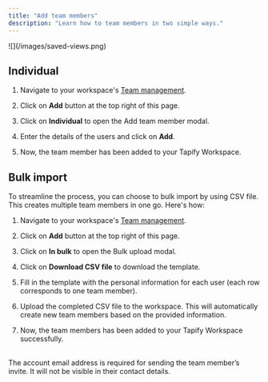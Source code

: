 ```yaml
---
title: "Add team members"
description: "Learn how to team members in two simple ways."
---
```


<Frame as="div">
  ![](/images/saved-views.png)
</Frame>

## Individual

1. Navigate to your workspace's [Team management](https://tapify.app/).

2. Click on **Add** button at the top right of this page.

3. Click on **Individual** to open the Add team member modal.

4. Enter the details of the users and click on **Add**.

5. Now, the team member has been added to your Tapify Workspace.

## Bulk import

To streamline the process, you can choose to bulk import by using CSV file. This creates multiple team members in one go. Here's how:

1. Navigate to your workspace's [Team management](https://tapify.app).

2. Click on **Add** button at the top right of this page.

3. Click on **In bulk** to open the Bulk upload modal.

4. Click on **Download CSV file** to download the template.

5. Fill in the template with the personal information for each user (each row corresponds to one team member).

6. Upload the completed CSV file to the workspace. This will automatically create new team members based on the provided information.

7. Now, the team members has been added to your Tapify Workspace successfully.

<br />

<Note>
  The account email address is required for sending the team member’s invite. It will not be visible in their contact details.
</Note>